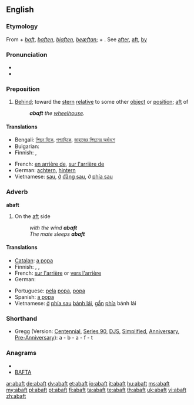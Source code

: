 ==English==

===Etymology===
From {{term|a-||on}} + {{etyl|enm}} ''[[baft]]'', ''[[baften]]'', ''[[biaften]]'', {{etyl|ang}} ''[[beæftan]]''; {{term|be||by}} + {{term|æftan||behind}}. See [[after]], [[aft]], [[by]]

===Pronunciation===
* {{audio|en-us-abaft.ogg|Audio (US)}}
* {{rhymes|ɑːft}}

===Preposition===
{{en-prep}}

# {{nautical}} [[behind|Behind]]; toward the [[stern]] [[relative]] to some other [[object]] or [[position]]; [[aft]] of
#: '''''abaft''' the [[wheelhouse]].''

====Translations====
{{trans-top|(nautical) Behind; toward the stern relative to some other object or position; aft of}}
* Bengali: [[পিছন দিকে]], [[পশ্চাদ্দিকে]], [[জাহাজের পিছনের অর্ধাংশে]]
* Bulgarian: {{t|bg|назад, към кърмата}}
* Finnish: {{t+|fi|takana}}, {{t-|fi|taakse}}
{{trans-mid}}
* French: [[en arrière de]], [[sur l'arrière de]]
* German: [[achtern]], [[hintern]]
* Vietnamese: [[sau]], [[ở]] [[đằng sau]], ở [[phía sau]]
{{trans-bottom}}

===Adverb===
'''abaft'''

# {{nautical}} On the [[aft]] side
#: ''with the wind '''abaft'''''
#: ''The mate sleeps '''abaft'''''

====Translations====
{{trans-top|(nautical) On the aft side}}
* [[Catalan]]: [[a popa]]
* Finnish: {{t+|fi|perä|alt=perässä}}, {{t+|fi|perä|alt=perään}}, {{t-|fi|takaa}}
* French: [[sur l'arrière]] or [[vers l'arrière]]
* German: {{t+|de|achteraus}}
{{trans-mid}}
* Portuguese: [[pela]] [[popa]], [[popa]]
* Spanish: [[a popa]]
* Vietnamese: [[ở]] [[phía sau]] [[bánh lái]], [[gần]] [[phía]] bánh lái
{{trans-bottom}}

===Shorthand===
* Gregg (Version: [[w:Gregg Shorthand#Centennial Gregg Shorthand|Centennial]], [[w:Gregg Shorthand#Series 90 Gregg Shorthand|Series 90]], [[w:Gregg Shorthand#Diamond Jubilee Gregg Shorthand|DJS]], [[w:Gregg Shorthand#Simplified Gregg Shorthand|Simplified]], [[w:Gregg Shorthand#Anniversary Gregg Shorthand|Anniversary]], [[w:Gregg Shorthand#Pre-Anniversary Gregg Shorthand|Pre-Anniversary]]): a - b - a - f - t

===Anagrams===
* {{alphagram|aabft}}
* [[BAFTA#English|BAFTA]]

[[ar:abaft]]
[[de:abaft]]
[[dv:abaft]]
[[et:abaft]]
[[io:abaft]]
[[it:abaft]]
[[hu:abaft]]
[[ms:abaft]]
[[my:abaft]]
[[pl:abaft]]
[[pt:abaft]]
[[fi:abaft]]
[[ta:abaft]]
[[te:abaft]]
[[th:abaft]]
[[uk:abaft]]
[[vi:abaft]]
[[zh:abaft]]